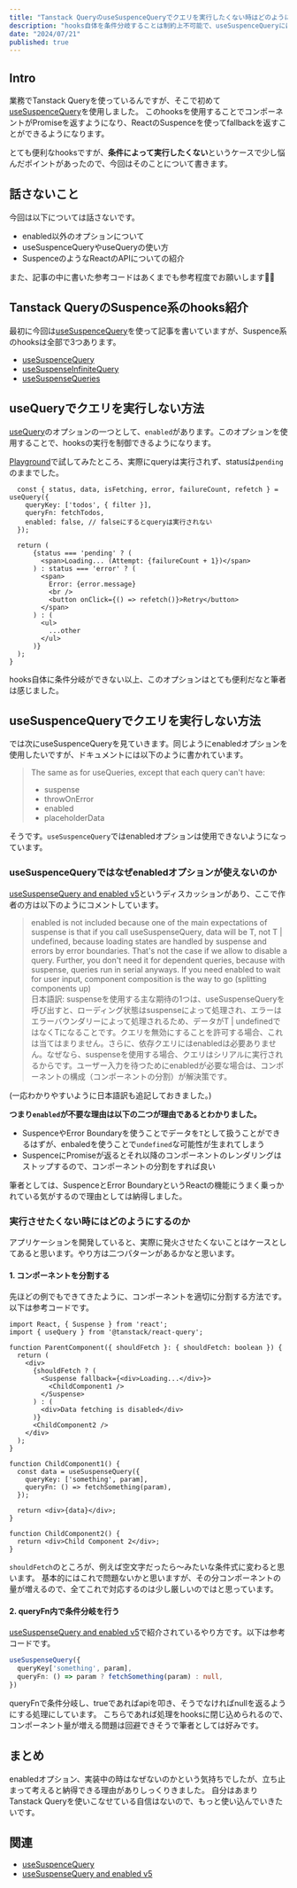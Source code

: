 ```yaml
---
title: "Tanstack QueryのuseSuspenceQueryでクエリを実行したくない時はどのようにするか"
description: "hooks自体を条件分岐することは制約上不可能で、useSuspenceQueryにはuseQueryにはenbaledオプションもありません。ではuseSuspenceQueryではどのようにして実行の制御を行うか。ということについて書きました。"
date: "2024/07/21"
published: true
---
```


## Intro

業務でTanstack Queryを使っているんですが、そこで初めて[useSuspenceQuery](https://tanstack.com/query/latest/docs/framework/react/reference/useSuspenseQuery)を使用しました。
このhooksを使用することでコンポーネントがPromiseを返すようになり、ReactのSuspenceを使ってfallbackを返すことができるようになります。

とても便利なhooksですが、**条件によって実行したくない**というケースで少し悩んだポイントがあったので、今回はそのことについて書きます。

## 話さないこと

今回は以下については話さないです。

- enabled以外のオプションについて
- useSuspenceQueryやuseQueryの使い方
- SuspenceのようなReactのAPIについての紹介

また、記事の中に書いた参考コードはあくまでも参考程度でお願いします🙇‍♂️

## Tanstack QueryのSuspence系のhooks紹介

最初に今回は[useSuspenceQuery](https://tanstack.com/query/latest/docs/framework/react/reference/useSuspenseQuery)を使って記事を書いていますが、Suspence系のhooksは全部で3つあります。 

- [useSuspenceQuery](https://tanstack.com/query/latest/docs/framework/react/reference/useSuspenseQuery) 
- [useSuspenseInfiniteQuery](https://tanstack.com/query/latest/docs/framework/react/reference/useSuspenseInfiniteQuery) 
- [useSuspenseQueries](https://tanstack.com/query/latest/docs/framework/react/reference/useSuspenseQueries)

## useQueryでクエリを実行しない方法

[useQuery](https://tanstack.com/query/latest/docs/framework/react/reference/useQuery)のオプションの一つとして、`enabled`があります。このオプションを使用することで、hooksの実行を制御できるようになります。

[Playground](https://tanstack.com/query/latest/docs/framework/react/examples/playground)で試してみたところ、実際にqueryは実行されず、statusは`pending`のままでした。

```tsx
  const { status, data, isFetching, error, failureCount, refetch } = useQuery({
    queryKey: ['todos', { filter }],
    queryFn: fetchTodos,
    enabled: false, // falseにするとqueryは実行されない
  });

  return (
      {status === 'pending' ? (
        <span>Loading... (Attempt: {failureCount + 1})</span>
      ) : status === 'error' ? (
        <span>
          Error: {error.message}
          <br />
          <button onClick={() => refetch()}>Retry</button>
        </span>
      ) : (
        <ul>
          ...other
        </ul>
      )}
  );
}
```

hooks自体に条件分岐ができない以上、このオプションはとても便利だなと筆者は感じました。

## useSuspenceQueryでクエリを実行しない方法

では次にuseSuspenceQueryを見ていきます。同じようにenabledオプションを使用したいですが、ドキュメントには以下のように書かれています。

> The same as for useQueries, except that each query can't have:
> - suspense
> - throwOnError
> - enabled
> - placeholderData 

そうです。`useSuspenceQuery`ではenabledオプションは使用できないようになっています。

### useSuspenceQueryではなぜenabledオプションが使えないのか

[useSuspenseQuery and enabled v5](https://github.com/TanStack/query/discussions/6206)というディスカッションがあり、ここで作者の方は以下のようにコメントしています。

> enabled is not included because one of the main expectations of suspense is that if you call useSuspenseQuery, data will be T, not T | undefined, because loading states are handled by suspense and errors by error boundaries. That's not the case if we allow to disable a query. Further, you don't need it for dependent queries, because with suspense, queries run in serial anyways. If you need enabled to wait for user input, component composition is the way to go (splitting components up)
> <br/>
> 日本語訳: suspenseを使用する主な期待の1つは、useSuspenseQueryを呼び出すと、ローディング状態はsuspenseによって処理され、エラーはエラーバウンダリーによって処理されるため、データがT | undefinedではなくTになることです。クエリを無効にすることを許可する場合、これは当てはまりません。さらに、依存クエリにはenabledは必要ありません。なぜなら、suspenseを使用する場合、クエリはシリアルに実行されるからです。ユーザー入力を待つためにenabledが必要な場合は、コンポーネントの構成（コンポーネントの分割）が解決策です。

(一応わかりやすいように日本語訳も追記しておきました。)

**つまり`enabled`が不要な理由は以下の二つが理由であるとわかりました。**

- SuspenceやError Boundaryを使うことでデータを`T`として扱うことができるはずが、enbaledを使うことで`undefined`な可能性が生まれてしまう
- SuspenceにPromiseが返るとそれ以降のコンポーネントのレンダリングはストップするので、コンポーネントの分割をすれば良い

筆者としては、SuspenceとError BoundaryというReactの機能にうまく乗っかれている気がするので理由としては納得しました。

### 実行させたくない時にはどのようにするのか

アプリケーションを開発していると、実際に発火させたくないことはケースとしてあると思います。やり方は二つパターンがあるかなと思います。

#### 1. コンポーネントを分割する

先ほどの例でもできてきたように、コンポーネントを適切に分割する方法です。以下は参考コードです。

```tsx
import React, { Suspense } from 'react';
import { useQuery } from '@tanstack/react-query';

function ParentComponent({ shouldFetch }: { shouldFetch: boolean }) {
  return (
    <div>
      {shouldFetch ? (
        <Suspense fallback={<div>Loading...</div>}>
          <ChildComponent1 />
        </Suspense>
      ) : (
        <div>Data fetching is disabled</div>
      )}
      <ChildComponent2 />
    </div>
  );
}

function ChildComponent1() {
  const data = useSuspenseQuery({
    queryKey: ['something', param],
    queryFn: () => fetchSomething(param),
  });

  return <div>{data}</div>;
}

function ChildComponent2() {
  return <div>Child Component 2</div>;
}
```

`shouldFetch`のところが、例えば空文字だったら〜みたいな条件式に変わると思います。
基本的にはこれで問題ないかと思いますが、その分コンポーネントの量が増えるので、全てこれで対応するのは少し厳しいのではと思っています。

#### 2. queryFn内で条件分岐を行う

[useSuspenseQuery and enabled v5](https://github.com/TanStack/query/discussions/6206)で紹介されているやり方です。以下は参考コードです。

```ts
useSuspenseQuery({
  queryKey['something', param],
  queryFn: () => param ? fetchSomething(param) : null,
})
```

queryFnで条件分岐し、trueであればapiを叩き、そうでなければnullを返るようにする処理にしています。
こちらであれば処理をhooksに閉じ込められるので、コンポーネント量が増える問題は回避できそうで筆者としては好みです。

## まとめ

enabledオプション、実装中の時はなぜないのかという気持ちでしたが、立ち止まって考えると納得できる理由がありしっくりきました。
自分はあまりTanstack Queryを使いこなせている自信はないので、もっと使い込んでいきたいです。

## 関連

- [useSuspenceQuery](https://tanstack.com/query/latest/docs/framework/react/reference/useSuspenseQuery) 
- [useSuspenseQuery and enabled v5](https://github.com/TanStack/query/discussions/6206) 

